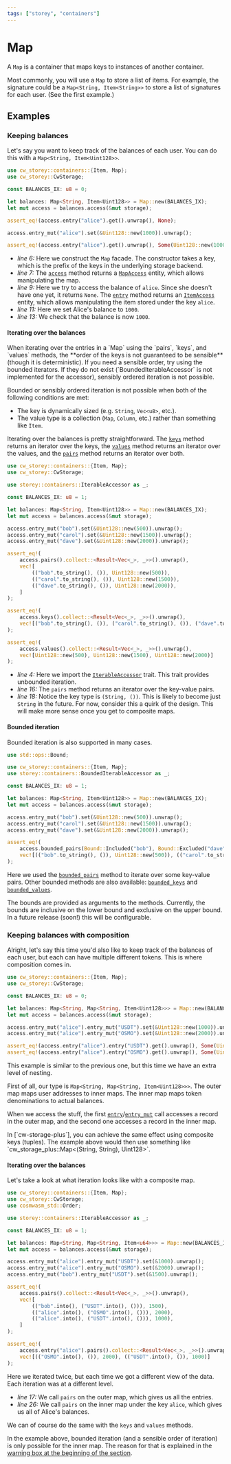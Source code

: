 ```yaml
---
tags: ["storey", "containers"]
---
```



# Map

A `Map` is a container that maps keys to instances of another container.

Most commonly, you will use a `Map` to store a list of items. For example, the signature could be a
`Map<String, Item<String>>` to store a list of signatures for each user. (See the first example.)

## Examples

### Keeping balances

Let's say you want to keep track of the balances of each user. You can do this with a
`Map<String, Item<Uint128>>`.

```rust template="storage" showLineNumbers {6,7,9,11,13}
use cw_storey::containers::{Item, Map};
use cw_storey::CwStorage;

const BALANCES_IX: u8 = 0;

let balances: Map<String, Item<Uint128>> = Map::new(BALANCES_IX);
let mut access = balances.access(&mut storage);

assert_eq!(access.entry("alice").get().unwrap(), None);

access.entry_mut("alice").set(&Uint128::new(1000)).unwrap();

assert_eq!(access.entry("alice").get().unwrap(), Some(Uint128::new(1000)));
```

- _line 6:_ Here we construct the `Map` facade. The constructor takes a key, which is the prefix of
  the keys in the underlying storage backend.
- _line 7:_ The [`access`] method returns a [`MapAccess`] entity, which allows manipulating the map.
- _line 9:_ Here we try to access the balance of `alice`. Since she doesn't have one yet, it
  returns `None`. The [`entry`] method returns an [`ItemAccess`] entity, which allows manipulating
  the item stored under the key `alice`.
- _line 11:_ Here we set Alice's balance to `1000`.
- _line 13:_ We check that the balance is now `1000`.

#### Iterating over the balances

<Callout type="warning">
  When iterating over the entries in a `Map` using the `pairs`, `keys`, and `values` methods, the
  **order of the keys is not guaranteed to be sensible** (though it is deterministic). If you need a
  sensible order, try using the bounded iterators. If they do not exist (`BoundedIterableAccessor` is not implemented for the accessor), sensibly ordered iteration is not
  possible.

Bounded or sensibly ordered iteration is not possible when both of the following conditions are met:

- The key is dynamically sized (e.g. `String`, `Vec<u8>`, etc.).
- The value type is a collection (`Map`, `Column`, etc.) rather than something like `Item`.

</Callout>

Iterating over the balances is pretty straightforward. The [`keys`] method returns an iterator over
the keys, the [`values`] method returns an iterator over the values, and the [`pairs`] method
returns an iterator over both.

```rust template="storage" showLineNumbers {4, 16, 18}
use cw_storey::containers::{Item, Map};
use cw_storey::CwStorage;

use storey::containers::IterableAccessor as _;

const BALANCES_IX: u8 = 1;

let balances: Map<String, Item<Uint128>> = Map::new(BALANCES_IX);
let mut access = balances.access(&mut storage);

access.entry_mut("bob").set(&Uint128::new(500)).unwrap();
access.entry_mut("carol").set(&Uint128::new(1500)).unwrap();
access.entry_mut("dave").set(&Uint128::new(2000)).unwrap();

assert_eq!(
    access.pairs().collect::<Result<Vec<_>, _>>().unwrap(),
    vec![
        (("bob".to_string(), ()), Uint128::new(500)),
        (("carol".to_string(), ()), Uint128::new(1500)),
        (("dave".to_string(), ()), Uint128::new(2000)),
    ]
);

assert_eq!(
    access.keys().collect::<Result<Vec<_>, _>>().unwrap(),
    vec![("bob".to_string(), ()), ("carol".to_string(), ()), ("dave".to_string(), ())]
);

assert_eq!(
    access.values().collect::<Result<Vec<_>, _>>().unwrap(),
    vec![Uint128::new(500), Uint128::new(1500), Uint128::new(2000)]
);
```

- _line 4:_ Here we import the [`IterableAccessor`] trait. This trait provides unbounded iteration.
- _line 16:_ The `pairs` method returns an iterator over the key-value pairs.
- _line 18:_ Notice the key type is `(String, ())`. This is likely to become just `String` in the
  future. For now, consider this a quirk of the design. This will make more sense once you get to
  composite maps.

#### Bounded iteration

Bounded iteration is also supported in many cases.

```rust template="storage" showLineNumbers {16}
use std::ops::Bound;

use cw_storey::containers::{Item, Map};
use storey::containers::BoundedIterableAccessor as _;

const BALANCES_IX: u8 = 1;

let balances: Map<String, Item<Uint128>> = Map::new(BALANCES_IX);
let mut access = balances.access(&mut storage);

access.entry_mut("bob").set(&Uint128::new(500)).unwrap();
access.entry_mut("carol").set(&Uint128::new(1500)).unwrap();
access.entry_mut("dave").set(&Uint128::new(2000)).unwrap();

assert_eq!(
    access.bounded_pairs(Bound::Included("bob"), Bound::Excluded("dave")).collect::<Result<Vec<_>, _>>().unwrap(),
    vec![(("bob".to_string(), ()), Uint128::new(500)), (("carol".to_string(), ()), Uint128::new(1500))]
);
```

Here we used the [`bounded_pairs`] method to iterate over some key-value pairs. Other bounded
methods are also available: [`bounded_keys`] and [`bounded_values`].

The bounds are provided as arguments to the methods. Currently, the bounds are inclusive on the
lower bound and exclusive on the upper bound. In a future release (soon!) this will be configurable.

### Keeping balances with composition

Alright, let's say this time you'd also like to keep track of the balances of each user, but each
can have multiple different tokens. This is where composition comes in.

```rust template="storage" showLineNumbers {6, 9-13}
use cw_storey::containers::{Item, Map};
use cw_storey::CwStorage;

const BALANCES_IX: u8 = 0;

let balances: Map<String, Map<String, Item<Uint128>>> = Map::new(BALANCES_IX);
let mut access = balances.access(&mut storage);

access.entry_mut("alice").entry_mut("USDT").set(&Uint128::new(1000)).unwrap();
access.entry_mut("alice").entry_mut("OSMO").set(&Uint128::new(2000)).unwrap();

assert_eq!(access.entry("alice").entry("USDT").get().unwrap(), Some(Uint128::new(1000)));
assert_eq!(access.entry("alice").entry("OSMO").get().unwrap(), Some(Uint128::new(2000)));
```

This example is similar to the previous one, but this time we have an extra level of nesting.

First of all, our type is `Map<String, Map<String, Item<Uint128>>>`. The outer map maps user
addresses to inner maps. The inner map maps token denominations to actual balances.

When we access the stuff, the first [`entry`]/[`entry_mut`] call accesses a record in the outer map,
and the second one accesses a record in the inner map.

<Callout>
  In [`cw-storage-plus`], you can achieve the same
  effect using composite keys (tuples). The example above would then use something like
  `cw_storage_plus::Map<(String, String), Uint128>`.
</Callout>

#### Iterating over the balances

Let's take a look at what iteration looks like with a composite map.

```rust template="storage" showLineNumbers {17, 26}
use cw_storey::containers::{Item, Map};
use cw_storey::CwStorage;
use cosmwasm_std::Order;

use storey::containers::IterableAccessor as _;

const BALANCES_IX: u8 = 1;

let balances: Map<String, Map<String, Item<u64>>> = Map::new(BALANCES_IX);
let mut access = balances.access(&mut storage);

access.entry_mut("alice").entry_mut("USDT").set(&1000).unwrap();
access.entry_mut("alice").entry_mut("OSMO").set(&2000).unwrap();
access.entry_mut("bob").entry_mut("USDT").set(&1500).unwrap();

assert_eq!(
    access.pairs().collect::<Result<Vec<_>, _>>().unwrap(),
    vec![
        (("bob".into(), ("USDT".into(), ())), 1500),
        (("alice".into(), ("OSMO".into(), ())), 2000),
        (("alice".into(), ("USDT".into(), ())), 1000),
    ]
);

assert_eq!(
    access.entry("alice").pairs().collect::<Result<Vec<_>, _>>().unwrap(),
    vec![(("OSMO".into(), ()), 2000), (("USDT".into(), ()), 1000)]
);
```

Here we iterated twice, but each time we got a different view of the data. Each iteration was at a
different level.

- _line 17:_ We call `pairs` on the outer map, which gives us all the entries.
- _line 26:_ We call `pairs` on the inner map under the key `alice`, which gives us all of Alice's
  balances.

We can of course do the same with the `keys` and `values` methods.

In the example above, bounded iteration (and a sensible order of iteration) is only possible for the
inner map. The reason for that is explained in the
[warning box at the beginning of the section](#iterating-over-the-balances).

[`cw-storage-plus`]: /cw-storage-plus/containers/map
[`bounded_pairs`]:
  https://docs.rs/storey/latest/storey/containers/trait.BoundedIterableAccessor.html#method.bounded_pairs
[`bounded_keys`]:
  https://docs.rs/storey/latest/storey/containers/trait.BoundedIterableAccessor.html#method.bounded_keys
[`bounded_values`]:
  https://docs.rs/storey/latest/storey/containers/trait.BoundedIterableAccessor.html#method.bounded_values
[`access`]: https://docs.rs/storey/latest/storey/containers/map/struct.Map.html#method.access
[`entry`]: https://docs.rs/storey/latest/storey/containers/map/struct.MapAccess.html#method.entry
[`entry_mut`]:
  https://docs.rs/storey/latest/storey/containers/map/struct.MapAccess.html#method.entry_mut
[`keys`]: https://docs.rs/storey/latest/storey/containers/trait.IterableAccessor.html#method.keys
[`values`]:
  https://docs.rs/storey/latest/storey/containers/trait.IterableAccessor.html#method.values
[`pairs`]: https://docs.rs/storey/latest/storey/containers/trait.IterableAccessor.html#method.pairs
[`ItemAccess`]: https://docs.rs/storey/latest/storey/containers/struct.ItemAccess.html
[`MapAccess`]: https://docs.rs/storey/latest/storey/containers/map/struct.MapAccess.html
[`IterableAccessor`]: https://docs.rs/storey/latest/storey/containers/trait.IterableAccessor.html
